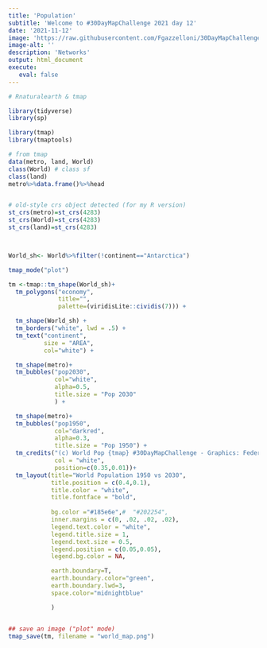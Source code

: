 ```yaml
---
title: 'Population'
subtitle: 'Welcome to #30DayMapChallenge 2021 day 12'
date: '2021-11-12'
image: 'https://raw.githubusercontent.com/Fgazzelloni/30DayMapChallenge/master/2021/day12_population/day12_population.png'
image-alt: ''
description: 'Networks'
output: html_document
execute: 
   eval: false
---
```



```r
# Rnaturalearth & tmap

library(tidyverse)
library(sp)

library(tmap)
library(tmaptools)

# from tmap
data(metro, land, World)
class(World) # class sf
class(land)
metro%>%data.frame()%>%head


# old-style crs object detected (for my R version)
st_crs(metro)=st_crs(4283)
st_crs(World)=st_crs(4283)
st_crs(land)=st_crs(4283)



World_sh<- World%>%filter(!continent=="Antarctica")

tmap_mode("plot")

tm <-tmap::tm_shape(World_sh)+
  tm_polygons("economy",
              title="",
              palette=(viridisLite::cividis(7))) +

  tm_shape(World_sh) +
  tm_borders("white", lwd = .5) +
  tm_text("continent",
          size = "AREA",
          col="white") +

  tm_shape(metro)+
  tm_bubbles("pop2030",
             col="white",
             alpha=0.5,
             title.size = "Pop 2030"
             ) +

  tm_shape(metro)+
  tm_bubbles("pop1950",
             col="darkred",
             alpha=0.3,
             title.size = "Pop 1950") +
  tm_credits("(c) World Pop {tmap} #30DayMapChallenge - Graphics: Federica Gazzelloni", 
             col = "white",
             position=c(0.35,0.01))+
  tm_layout(title="World Population 1950 vs 2030",
            title.position = c(0.4,0.1),
            title.color = "white",
            title.fontface = "bold",
            
            bg.color ="#185e6e",#  "#202254",
            inner.margins = c(0, .02, .02, .02),
            legend.text.color = "white",
            legend.title.size = 1,
            legend.text.size = 0.5,
            legend.position = c(0.05,0.05),
            legend.bg.color = NA,

            earth.boundary=T,
            earth.boundary.color="green",
            earth.boundary.lwd=3,
            space.color="midnightblue"

            )


## save an image ("plot" mode)
tmap_save(tm, filename = "world_map.png")
```




